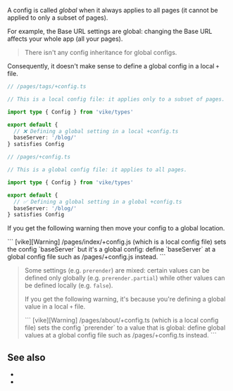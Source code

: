 
A config is called *global* when it always applies to all pages (it cannot be applied to only a subset of pages).

For example, <Link href="/base-url">the Base URL settings</Link> are global: changing the Base URL affects your whole app (all your pages).

> There isn't any <Link href="/config#inheritance">config inheritance</Link> for global configs.

Consequently, it doesn't make sense to define a global config in a local <Link href="/config#files">`+` file</Link>.

```ts
// /pages/tags/+config.ts

// This is a local config file: it applies only to a subset of pages.

import type { Config } from 'vike/types'

export default {
  // ❌ Defining a global setting in a local +config.ts
  baseServer: '/blog/'
} satisfies Config
```

```ts
// /pages/+config.ts

// This is a global config file: it applies to all pages.

import type { Config } from 'vike/types'

export default {
  // ✅ Defining a global setting in a global +config.ts
  baseServer: '/blog/'
} satisfies Config
```

If you get the following warning then move your config to a global location.

<CodeBlockTransformer lineBreak="white-space">
```
[vike][Warning] /pages/index/+config.js (which is a local config file) sets the config `baseServer` but it's a global config: define `baseServer` at a global config file such as /pages/+config.js instead.
```
</CodeBlockTransformer>


> Some settings (e.g. <Link href="/prerender">`prerender`</Link>) are mixed: certain values can be defined only globally (e.g. <Link href="/prerender#partial">`prerender.partial`</Link>) while other values can be defined locally (e.g. <Link href="/prerender#toggle">`false`</Link>).
>
> If you get the following warning, it's because you're defining a global value in a local `+` file.
>
> <CodeBlockTransformer lineBreak="white-space">
> ```
> [vike][Warning] /pages/about/+config.ts (which is a local config file) sets the config `prerender` to a value that is global: define global values at a global config file such as /pages/+config.ts instead.
> ```
> </CodeBlockTransformer>

## See also

- <Link href="/config#inheritance" />
- <Link href="/config#files" doNotInferSectionTitle />
